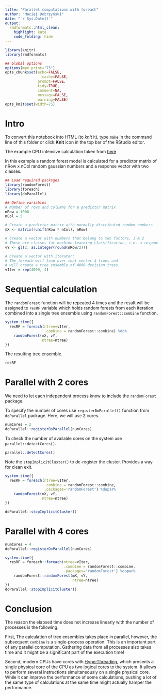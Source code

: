```yaml
---
title: "Parallel computations with foreach"
author: "Maciej Dobrzyński"
date: "`r Sys.Date()`"
output:
  rmdformats::html_clean:
    highlight: kate
    code_folding: hide
---
```



```r
library(knitr)
library(rmdformats)

## Global options
options(max.print="75")
opts_chunk$set(echo=FALSE,
	             cache=FALSE,
               prompt=FALSE,
               tidy=TRUE,
               comment=NA,
               message=FALSE,
               warning=FALSE)
opts_knit$set(width=75)
```

# Intro

To convert this notebook into HTML (to *knit* it), type `make` in the command line of this folder or click **Knit** icon in the top bar of the RStudio editor.

The example CPU intensive calculation taken from [here](https://cran.r-project.org/web/packages/foreach/vignettes/foreach.html)

In this example a random forest model is calculated for a predictor matrix of nRow x nCol random gaussian numbers and a response vector with two classes.

```r
## Load required packages
library(randomForest)
library(foreach)
library(doParallel)

## Define variables
# Number of rows and columns for a predictor matrix
nRow = 1000
nCol = 5

# Create a predictor matrix with normally distributed random numbers
mX <- matrix(runif(nRow * nCol), nRow)

# Create a vector with numbers that belong to two factors, 1 & 2
# These are classes for machine learning classification, i.e. a response vector
vY <- gl(2, as.integer(round(nRow/2)))

# Create a vector with iterator;
# The foreach will loop over that vector 4 times and
# will create a tree ensemble of 4000 decision trees.
vIter = rep(4000, 4)
```

# Sequential calculation

The `randomForest` function will be repeated 4 times and the result will be assigned to `resRF` variable which holds random forests from each iteration combined into a single tree ensemble using `randomForest::combine` function.

```r
system.time({
  resRF = foreach(ntree=vIter,
                  .combine = randomForest::combine) %do%
    randomForest(mX, vY, 
                 ntree=ntree)
})
```

The resulting tree ensemble.

```r
resRF
```

# Parallel with 2 cores

We need to let each independent process know to include the `randomForest` package.

To specify the number of cores use `registerDoParallel()` function from `doParallel` package. Here, we will use 2 cores.

```r
numCores = 2
doParallel::registerDoParallel(numCores)
```

To check the number of available cores on the system use `parallel::detectCores()`.

```r
parallel::detectCores()
```

Note the `stopImplicitCluster()` to de-register the cluster. Provides a way for clean exit.

```r
system.time({
  resRF = foreach(ntree=vIter, 
                  .combine = randomForest::combine,
                  .packages='randomForest') %dopar%
    randomForest(mX, vY, 
                 ntree=ntree)
})

doParallel::stopImplicitCluster()
```

# Parallel with 4 cores

```r
numCores = 4
doParallel::registerDoParallel(numCores)

system.time({
  resRF = foreach::foreach(ntree=vIter,
                           .combine = randomForest::combine,
                           .packages='randomForest') %dopar%
    randomForest::randomForest(mX, vY, 
                               ntree=ntree)
})
doParallel::stopImplicitCluster()
```

# Conclusion

The reason the elapsed time does not increase linearly with the number of processes is the following. 

First, The calculation of tree ensembles takes place in parallel, however, the subsequent `combine` is a single-process operation. This is an important part of any parallel computation. Gathering data from all processes also takes time and it might be a significant part of the execution time! 

Second, modern CPUs have cores with [HyperThreading](https://en.wikipedia.org/wiki/Hyper-threading), which presents a single physical core of the CPU as two logical cores to the system. It allows to perform several instructions simultaneously on a single physical core. While it can improve the performance of some calculations, pushing a lot of the same type of calculations at the same time might actually hamper the performance. 